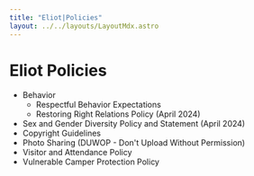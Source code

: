 ```yaml
---
title: "Eliot|Policies"
layout: ../../layouts/LayoutMdx.astro
---
```


# Eliot Policies

- Behavior
    - Respectful Behavior Expectations
    - Restoring Right Relations Policy (April 2024)
- Sex and Gender Diversity Policy and Statement (April 2024)
- Copyright Guidelines
- Photo Sharing (DUWOP - Don't Upload Without Permission)
- Visitor and Attendance Policy
- Vulnerable Camper Protection Policy

